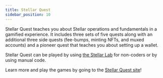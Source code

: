 ```yaml
---
title: Stellar Quest
sidebar_position: 10
---
```


Stellar Quest teaches you about Stellar operations and fundamentals in a gamified experience. It includes three sets of five quests along with an additional three side quests (fee-bumps, minting NFTs, and muxed accounts) and a pioneer quest that teaches you about setting up a wallet.

Stellar Quest can be played by using [the Stellar Lab](https://lab.stellar.org/?$=network$id=testnet&label=Testnet&horizonUrl=https:////horizon-testnet.stellar.org&rpcUrl=https:////soroban-testnet.stellar.org&passphrase=Test%20SDF%20Network%20/;%20September%202015;;) for non-coders or by using manual code.

Learn more and play the games by going to the [Stellar Quest site](https://quest.stellar.org)!
